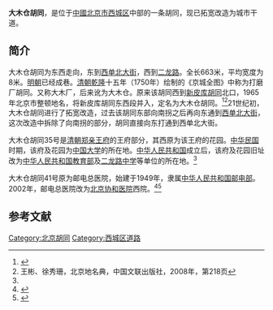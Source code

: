 {{NoteTA|zh-hant:衚衕;zh-hans:胡同}}
{{Coord|39.9116551|116.3701869|type:landmark_region:CN-11_source:GoogleMaps|display=title}}
{{Infobox China Road
|路牌类型 = Beijing
|道路方向 = WE
|中文道路名称 = 大木仓胡同
|道路名称拼音 = DAMUCANG HUTONG
|图片 =
|图片说明 = 
|道路属性 = 
|道路总长度 = 
|车速限制 = 
|行车线数量 = 
|所在地区 = {{CHN}}[[北京市|北京市]][[西城区|西城区]]
|起点 =[[二龙路|二龙路]]
|终点 =[[西单北大街|西单北大街]]
|路段主要建筑 =[[北京师范大学实验二龙路中学|北京师范大学实验二龙路中学]]<br>[[北京协和医院|北京协和医院]]西院<br>[[中华人民共和国教育部|中华人民共和国教育部]]<br>[[郑亲王府|郑亲王府]]
}}

'''大木仓胡同'''，是位于[[中華人民共和國|中國]][[北京市|北京市]][[西城区|西城区]]中部的一条胡同，现已拓宽改造为城市干道。

==简介==
大木仓胡同为东西走向，东到[[西单北大街|西单北大街]]，西到[[二龙路|二龙路]]。全长663米，平均宽度为8米。[[明朝|明朝]]已经成巷。[[清朝|清朝]][[乾隆|乾隆]]十五年（1750年）绘制的《京城全图》中称为打磨厂胡同。又称大木厂，后来讹为大木仓。原来该胡同西到[[新皮库胡同|新皮库胡同]]北口，1965年北京市整顿地名，将新皮库胡同东西段并入，定名为大木仓胡同。<ref name=dh>{{Cite web |url=http://www.bjdclib.com/subdb/laneculture/lane/200907/t20090702_3927.html |title=大木仓胡同，东华流韵，2009-07-02 |accessdate=2015-02-17 |archive-date=2015-02-17 |archive-url=https://web.archive.org/web/20150217131421/http://www.bjdclib.com/subdb/laneculture/lane/200907/t20090702_3927.html |dead-url=no }}</ref><ref>王彬、徐秀珊，北京地名典，中国文联出版社，2008年，第218页</ref>21世纪初，大木仓胡同进行了拓宽改造，过去该胡同东部向南拐之后再向东通到[[西单北大街|西单北大街]]，这次改造中拆除了向南拐的部分，胡同直接向东打通到西单北大街。

大木仓胡同35号是[[清朝|清朝]][[郑亲王府|郑亲王府]]的王府部分，其西原为该王府的花园。[[中华民国|中华民国]]时期，该府及花园为[[北平中国大学|中国大学]]的所在地。[[中华人民共和国|中华人民共和国]]成立后，该府及花园旧址改为[[中华人民共和国教育部|中华人民共和国教育部]]及[[北京师范大学实验二龙路中学|二龙路中学]]等单位的所在地。<ref name=dh/>

大木仓胡同41号原为邮电总医院，始建于1949年，隶属[[中华人民共和国邮电部|中华人民共和国邮电部]]。2002年，邮电总医院改为[[北京协和医院|北京协和医院]]西院。<ref>{{Cite web |url=http://health.sohu.com/35/98/harticle16579835.shtml |title=协和收编邮电医院，搜狐，2002-06-07 |access-date=2015-02-17 |archive-url=https://web.archive.org/web/20150217131536/http://health.sohu.com/35/98/harticle16579835.shtml |archive-date=2015-02-17 |dead-url=yes }}</ref><ref>{{Cite web |url=http://finance.sina.com.cn/roll/20060414/1052649221.shtml |title=名院办“分号” 多数成“鸡肋”，新浪，2006-04-14 |accessdate=2015-02-17 |archive-date=2015-02-17 |archive-url=https://web.archive.org/web/20150217141818/http://finance.sina.com.cn/roll/20060414/1052649221.shtml |dead-url=no }}</ref>

==参考文献==
{{reflist}}

[[Category:北京胡同|Category:北京胡同]]
[[Category:西城区道路|Category:西城区道路]]